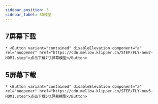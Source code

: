 ```yaml
---
sidebar_position: 3
sidebar_label: 3D模型
---
```


## 7屏幕下载

    * <Button variant="contained" disableElevation component="a" rel="noopener" href="https://cdn.mellow.klipper.cn/STEP/FLY-new7-HDMI.step">点击下载7寸屏幕模型</Button>
## 5屏幕下载

    * <Button variant="contained" disableElevation component="a" rel="noopener" href="https://cdn.mellow.klipper.cn/STEP/FLY-new5-HDMI.step">点击下载5寸屏幕模型</Button>

